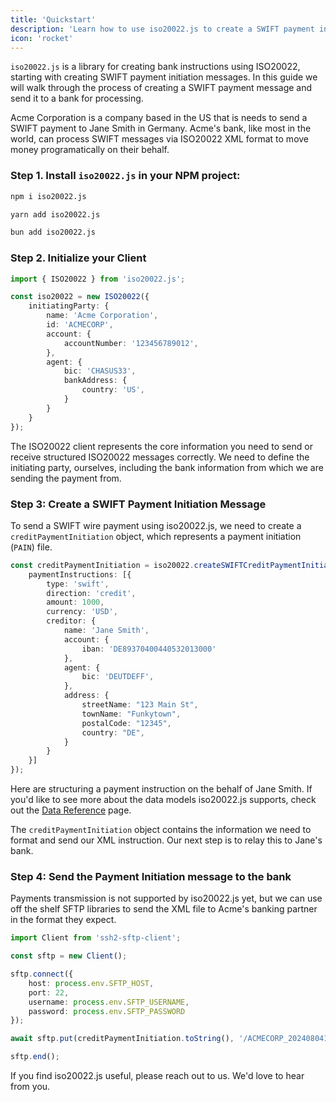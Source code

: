 ```yaml
---
title: 'Quickstart'
description: 'Learn how to use iso20022.js to create a SWIFT payment instruction'
icon: 'rocket'
---
```


`iso20022.js` is a library for creating bank instructions using ISO20022, starting with creating SWIFT payment initiation messages.
In this guide we will walk through the process of creating a SWIFT payment message and send it to a bank for processing.

Acme Corporation is a company based in the US that is needs to send a SWIFT payment to Jane Smith in Germany. Acme's bank, like most in the world,
can process SWIFT messages via ISO20022 XML format to move money programatically on their behalf.

### Step 1. Install `iso20022.js` in your NPM project:

<CodeGroup>

```bash npm
npm i iso20022.js
```

```bash yarn
yarn add iso20022.js
```

```bash bun
bun add iso20022.js
```

</CodeGroup>


### Step 2. Initialize your Client

```typescript
import { ISO20022 } from 'iso20022.js';

const iso20022 = new ISO20022({
    initiatingParty: {
        name: 'Acme Corporation',
        id: 'ACMECORP',
        account: {
            accountNumber: '123456789012',
        },
        agent: {
            bic: 'CHASUS33',
            bankAddress: {
                country: 'US',
            }
        }
    }
});
```

The ISO20022 client represents the core information you need to send or receive structured ISO20022 messages correctly. 
We need to define the initiating party, ourselves, including the bank information from which we are sending the payment from.

### Step 3: Create a SWIFT Payment Initiation Message

To send a SWIFT wire payment using iso20022.js, we need to create a `creditPaymentInitiation` object, which represents a payment initiation (`PAIN`) file.

```typescript
const creditPaymentInitiation = iso20022.createSWIFTCreditPaymentInitiation({
    paymentInstructions: [{
        type: 'swift',
        direction: 'credit',
        amount: 1000,
        currency: 'USD',
        creditor: {
            name: 'Jane Smith',
            account: {
                iban: 'DE89370400440532013000'
            },
            agent: {
                bic: 'DEUTDEFF',
            },
            address: {
                streetName: "123 Main St",
                townName: "Funkytown",
                postalCode: "12345",
                country: "DE",
            }
        }
    }]
});
```
Here are structuring a payment instruction on the behalf of Jane Smith. If you'd like to see more about the data models iso20022.js supports, check out the [Data Reference](/data-reference) page.

The `creditPaymentInitiation` object contains the information we need to format and send our XML instruction. Our next step is to relay this to Jane's bank.

### Step 4: Send the Payment Initiation message to the bank

Payments transmission is not supported by iso20022.js yet, but we can use off the shelf SFTP libraries to send the XML file to Acme's banking partner in the format they expect.

```typescript
import Client from 'ssh2-sftp-client';

const sftp = new Client();

sftp.connect({
    host: process.env.SFTP_HOST,
    port: 22,
    username: process.env.SFTP_USERNAME,
    password: process.env.SFTP_PASSWORD
});

await sftp.put(creditPaymentInitiation.toString(), '/ACMECORP_20240804123456_001');

sftp.end();
```

<Card title="Talk to Us" icon="walkie-talkie" href="mailto:svapnil@woodside.sh">
  If you find iso20022.js useful, please reach out to us. We'd love to hear from you.
</Card>